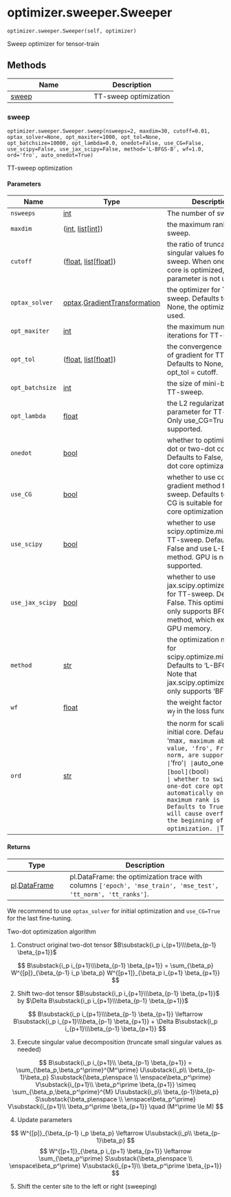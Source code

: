 # optimizer.sweeper.Sweeper { #pompon.optimizer.sweeper.Sweeper }

`optimizer.sweeper.Sweeper(self, optimizer)`

Sweep optimizer for tensor-train

## Methods

| Name | Description |
| --- | --- |
| [sweep](#pompon.optimizer.sweeper.Sweeper.sweep) | TT-sweep optimization |

### sweep { #pompon.optimizer.sweeper.Sweeper.sweep }

`optimizer.sweeper.Sweeper.sweep(nsweeps=2, maxdim=30, cutoff=0.01, optax_solver=None, opt_maxiter=1000, opt_tol=None, opt_batchsize=10000, opt_lambda=0.0, onedot=False, use_CG=False, use_scipy=False, use_jax_scipy=False, method='L-BFGS-B', wf=1.0, ord='fro', auto_onedot=True)`

TT-sweep optimization

#### Parameters

| Name            | Type                                                                      | Description                                                                                                                                                                            | Default      |
|-----------------|---------------------------------------------------------------------------|----------------------------------------------------------------------------------------------------------------------------------------------------------------------------------------|--------------|
| `nsweeps`       | [int](`int`)                                                              | The number of sweeps.                                                                                                                                                                  | `2`          |
| `maxdim`        | ([int](`int`), [list](`list`)\[[int](`int`)\])                            | the maximum rank of TT-sweep.                                                                                                                                                          | `30`         |
| `cutoff`        | ([float](`float`), [list](`list`)\[[float](`float`)\])                    | the ratio of truncated singular values for TT-sweep.   When one-dot core is optimized, this parameter is not used.                                                                     | `0.01`       |
| `optax_solver`  | [optax](`optax`).[GradientTransformation](`optax.GradientTransformation`) | the optimizer for TT-sweep.   Defaults to None. If None, the optimizer is not used.                                                                                                    | `None`       |
| `opt_maxiter`   | [int](`int`)                                                              | the maximum number of iterations for TT-sweep.                                                                                                                                         | `1000`       |
| `opt_tol`       | ([float](`float`), [list](`list`)\[[float](`float`)\])                    | the convergence criterion of gradient for TT-sweep.   Defaults to None, i.e., opt_tol = cutoff.                                                                                        | `None`       |
| `opt_batchsize` | [int](`int`)                                                              | the size of mini-batch for TT-sweep.                                                                                                                                                   | `10000`      |
| `opt_lambda`    | [float](`float`)                                                          | the L2 regularization parameter for TT-sweep.   Only use_CG=True is supported.                                                                                                         | `0.0`        |
| `onedot`        | [bool](`bool`)                                                            | whether to optimize one-dot or two-dot core.   Defaults to False, i.e. two-dot core optimization.                                                                                      | `False`      |
| `use_CG`        | [bool](`bool`)                                                            | whether to use conjugate gradient method for TT-sweep.   Defaults to False. CG is suitable for one-dot core optimization.                                                              | `False`      |
| `use_scipy`     | [bool](`bool`)                                                            | whether to use scipy.optimize.minimize for TT-sweep.   Defaults to False and use L-BFGS-B method. GPU is not supported.                                                                | `False`      |
| `use_jax_scipy` | [bool](`bool`)                                                            | whether to use jax.scipy.optimize.minimize for TT-sweep.   Defaults to False. This optimizer is only supports BFGS method, which exhausts GPU memory.                                  | `False`      |
| `method`        | [str](`str`)                                                              | the optimization method for scipy.optimize.minimize.   Defaults to 'L-BFGS-B'. Note that jax.scipy.optimize.minimize only supports 'BFGS'.                                             | `'L-BFGS-B'` |
| `wf`            | [float](`float`)                                                          | the weight factor of force $w_f$ in the loss function.                                                                                                                                 | `1.0`        |
| `ord`           | [str](`str`)                                                              | the norm for scaling the initial core. Defaults to 'fro'.   'max`, maximum absolute value, 'fro', Frobenius norm, are supported.                                                       | `'fro'`      |
| `auto_onedot`   | [bool](`bool`)                                                            | whether to switch to one-dot core optimization automatically once   the maximum rank is reached. Defaults to True.   This will cause overfitting in the beginning of the optimization. | `True`       |

#### Returns

| Type                                           | Description                                                                                                                |
|------------------------------------------------|----------------------------------------------------------------------------------------------------------------------------|
| [pl](`polars`).[DataFrame](`polars.DataFrame`) | pl.DataFrame: the optimization trace with columns           ``['epoch', 'mse_train', 'mse_test', 'tt_norm', 'tt_ranks']``. |

:::{.callout .note}
We recommend to use `optax_solver` for initial optimization and
`use_CG=True` for the last fine-tuning.
:::


Two-dot optimization algorithm

1. Construct original two-dot tensor $B\substack{i_p i_{p+1}\\\beta_{p-1} \beta_{p+1}}$

$$
   B\substack{i_p i_{p+1}\\\beta_{p-1} \beta_{p+1}}
   = \sum_{\beta_p} W^{[p]}_{\beta_{p-1} i_p \beta_p} W^{[p+1]}_{\beta_p i_{p+1} \beta_{p+1}}
$$

2. Shift two-dot tensor $B\substack{i_p i_{p+1}\\\beta_{p-1} \beta_{p+1}}$
    by $\Delta B\substack{i_p i_{p+1}\\\beta_{p-1} \beta_{p+1}}$

$$
   B\substack{i_p i_{p+1}\\\beta_{p-1} \beta_{p+1}}
   \leftarrow
   B\substack{i_p i_{p+1}\\\beta_{p-1} \beta_{p+1}}
   + \Delta B\substack{i_p i_{p+1}\\\beta_{p-1} \beta_{p+1}}
$$

3. Execute singular value decomposition (truncate small singular values as needed)

$$
   B\substack{i_p i_{p+1}\\ \beta_{p-1} \beta_{p+1}}
   = \sum_{\beta_p,\beta_p^\prime}^{M^\prime}
   U\substack{i_p\\ \beta_{p-1}\beta_p}
   S\substack{\beta_p\enspace \\ \enspace\beta_p^\prime}
   V\substack{i_{p+1}\\ \beta_p^\prime \beta_{p+1}}
   \simeq
   \sum_{\beta_p,\beta_p^\prime}^{M}
   U\substack{i_p\\ \beta_{p-1}\beta_p}
   S\substack{\beta_p\enspace \\ \enspace\beta_p^\prime}
   V\substack{i_{p+1}\\ \beta_p^\prime \beta_{p+1}} \quad (M^\prime \le M)
$$

4. Update parameters

$$
   W^{[p]}_{\beta_{p-1} i_p \beta_p} \leftarrow
   U\substack{i_p\\ \beta_{p-1}\beta_p}
$$
$$
   W^{[p+1]}_{\beta_p i_{p+1} \beta_{p+1}} \leftarrow
   \sum_{\beta_p^\prime}
   S\substack{\beta_p\enspace \\ \enspace\beta_p^\prime}
   V\substack{i_{p+1}\\ \beta_p^\prime \beta_{p+1}}
$$

5. Shift the center site to the left or right (sweeping)